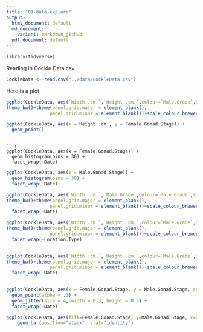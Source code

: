```yaml
---
title: "01-data-explore"
output:
  html_document: default
  md_document:
    variant: markdown_github
  pdf_document: default
---
```


```r
library(tidyverse)
```

Reading in Cockle Data csv
```r
CockleData <- read.csv("../data/CockleData.csv")
```



Here is a plot

```r
ggplot(CockleData, aes(`Width..cm.`,`Height..cm.`,colour=`Male.Grade`,size=`Female.Gonad.Grade`,shape=Location))+geom_point()+
theme_bw()+theme(panel.grid.major = element_blank(),
                panel.grid.minor = element_blank())+scale_colour_brewer(palette = 11)
```
```r
ggplot(CockleData, aes(x = Height..cm., y = Female.Gonad.Stage)) +
  geom_point()
```

```

```r
ggplot(CockleData, aes(x = Female.Gonad.Stage)) +
  geom_histogram(bins = 30) +
  facet_wrap(~Date)
```
```r
ggplot(CockleData, aes(x = Male.Gonad.Stage)) +
  geom_histogram(bins = 30) +
  facet_wrap(~Date)
```



```r
ggplot(CockleData, aes(`Width..cm.`,`Male.Grade`,colour=`Male.Grade`,size=`Female.Gonad.Grade`,shape=Location))+geom_point()+
theme_bw()+theme(panel.grid.major = element_blank(),
                panel.grid.minor = element_blank())+scale_colour_brewer(palette = 11) +
  facet_wrap(~Date)
```
```r
ggplot(CockleData, aes(`Width..cm.`,`Height..cm.`,colour=`Male.Grade`,size=`Female.Gonad.Grade`,shape=Location ))+geom_point(alpha = 0.5)+
theme_bw()+theme(panel.grid.major = element_blank(),
                panel.grid.minor = element_blank())+scale_colour_brewer(palette = 11) +
  facet_wrap(~Location.Type)
  
```
```r
ggplot(CockleData, aes(`Width..cm.`,`Height..cm.`,colour=`Male.Grade`,size=`Female.Gonad.Grade`,shape=Location ))+geom_point(alpha = 0.5)+
theme_bw()+theme(panel.grid.major = element_blank(),
                panel.grid.minor = element_blank())+scale_colour_brewer(palette = 11) +
  facet_wrap(~Date)
  
```



```r
ggplot(CockleData, aes(x = Female.Gonad.Stage, y = Male.Gonad.Stage, color = Width..cm.)) +
  geom_point(alpha = .1) +
  geom_jitter(size = 4, width = 0.3, height = 0.5) +
  facet_wrap(~Date)
```

```r
ggplot(CockleData, aes(fill=Female.Gonad.Stage, y=Male.Gonad.Stage, x=Date)) + 
    geom_bar(position="stack", stat="identity")
```
